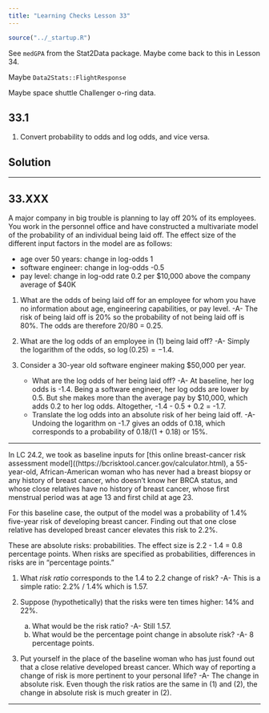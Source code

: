 ```yaml
---
title: "Learning Checks Lesson 33"
---
```


```r
source("../_startup.R")
```

See `medGPA` from the Stat2Data package. Maybe come back to this in Lesson 34.


Maybe `Data2Stats::FlightResponse`

Maybe space shuttle Challenger o-ring data.

## 33.1

1. Convert probability to odds and log odds, and vice versa.


::: {.callout-note}
## Solution

:::

--------

## 33.XXX

A major company in big trouble is planning to lay off 20% of its employees. You work in the personnel office and have constructed a multivariate model of the probability of an individual being laid off. The effect size of the different input factors in the model are as follows:

- age over 50 years: change in log-odds 1
- software engineer: change in log-odds -0.5
- pay level: change in log-odd rate 0.2 per $10,000 above the company average of $40K

1. What are the odds of being laid off for an employee for whom you have no information about age, engineering capabilities, or pay level. -A- The risk of being laid off is 20% so the probability of not being laid off is 80%. The odds are therefore 20/80 = 0.25.

2. What are the log odds of an employee in (1) being laid off? -A- Simply the logarithm of the odds, so $\log(0.25) = -1.4$. 

3. Consider a 30-year old software engineer making $50,000 per year. 
    - What are the log odds of her being laid off? -A- At baseline, her log odds is -1.4. Being a software engineer, her log odds are lower by 0.5. But she makes more than the average pay by $10,000, which adds 0.2  to her log odds. Altogether, -1.4 - 0.5 + 0.2  = -1.7.
    - Translate the log odds into an absolute risk of her being laid off. -A- Undoing the logarithm on -1.7 gives an odds of 0.18, which corresponds to a probability of 0.18/(1 + 0.18) or 15%. 

--------

In LC 24.2, we took as baseline inputs for [this online breast-cancer risk assessment model]((https://bcrisktool.cancer.gov/calculator.html),  a 55-year-old, African-American woman who has never had a breast biopsy or any history of breast cancer, who doesn't know her BRCA status, and whose close relatives have no history of breast cancer, whose first menstrual period was at age 13 and first child at age 23.  

For this baseline case, the output of the model was a probability of 1.4% five-year risk of developing breast cancer. Finding out that one close relative has developed breast cancer elevates this risk to 2.2%. 

These are absolute risks: probabilities. The effect size is 2.2 - 1.4 = 0.8 percentage points. When risks are specified as probabilities, differences in risks are in "percentage points."

1. What *risk ratio* corresponds to the 1.4 to 2.2 change of risk? -A- This  is a simple ratio: 2.2% / 1.4% which is 1.57.

2. Suppose (hypothetically) that the risks were ten times higher: 14% and 22%. 
    a. What would be the risk ratio? -A- Still 1.57.
    b. What would be the percentage point change in absolute risk? -A- 8 percentage points.

3. Put yourself in the place of the baseline woman who has just found out that a close relative developed breast cancer. Which way of reporting a change of risk is more pertinent to your personal life? -A- The change in absolute risk. Even though the risk ratios are the same in (1) and (2), the change in absolute  risk is much greater in (2).

--------
